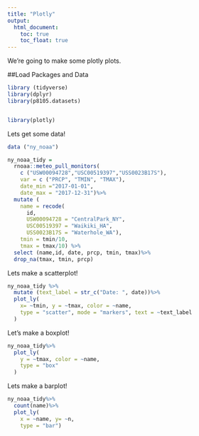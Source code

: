 ```yaml
---
title: "Plotly"
output: 
  html_document:
    toc: true
    toc_float: true
---
```


We're going to make some plotly plots.

##Load Packages and Data

```r
library (tidyverse)
library(dplyr)
library(p8105.datasets)


library(plotly)
```

Lets get some data!

```r
data ("ny_noaa")

ny_noaa_tidy =
  rnoaa::meteo_pull_monitors(
    c ("USW00094728","USC00519397","USS0023B17S"),
    var = c ("PRCP", "TMIN", "TMAX"), 
    date_min ="2017-01-01",
    date_max = "2017-12-31")%>%
  mutate (
    name = recode(
      id, 
      USW00094728 = "CentralPark_NY",
      USC00519397 = "Waikiki_HA",
      USS0023B17S = "Waterhole_WA"), 
    tmin = tmin/10,
    tmax = tmax/10) %>%
  select (name,id, date, prcp, tmin, tmax)%>%
  drop_na(tmax, tmin, prcp)
```

Lets make a scatterplot!

```r
ny_noaa_tidy %>%
  mutate (text_label = str_c("Date: ", date))%>%
  plot_ly(
    x= ~tmin, y = ~tmax, color = ~name,
    type = "scatter", mode = "markers", text = ~text_label
  )
```

Let's make a boxplot!
```r
ny_noaa_tidy%>%
  plot_ly(
    y = ~tmax, color = ~name,
    type = "box"
  )
```

Lets make a barplot!

```r
ny_noaa_tidy%>%
  count(name)%>%
  plot_ly(
    x = ~name, y= ~n, 
    type = "bar")
```

